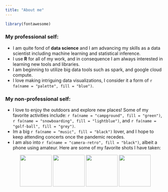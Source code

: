 ---
title: "About me"
---

```{r package, echo = FALSE}
library(fontawesome)
```


### My professional self:

- I am quite fond of **data science** and I am advancing my skills as a data scientist including machine learning and statistical inference.
- I use **R** for all of my work, and in consequence I am always interested in learning new tools and libraries.
- I am beginning to utilize big data tools such as spark, and google cloud compute.
- I love making intriguing data visualizations, I consider it a form of `r fa(name = "palette", fill = "blue")`.

### My non-professional self:

- I love to enjoy the outdoors and explore new places! Some of my favorite activities include: `r fa(name = "campground", fill = "green")`, `r fa(name = "snowboarding", fill = "lightblue")`, and `r fa(name = "golf-ball", fill = "grey")`.
- Im a big `r fa(name = "music", fill = "black")` lover, and I hope to keep attending concerts once the pandemic recedes.
- I am also into `r fa(name = "camera-retro", fill = "black")`, albeit a phone using amateur. Here are some of my favorite shots I have taken:



<p align="middle">
  <img src="img/hood.jpg" width="100" />
  <img src="img/waterfall.jpg" width="100" /> 
  <img src="img/snow_hike.jpg" width="100" />
  <img src="img/spencer.jpg" width="100" />
</p>